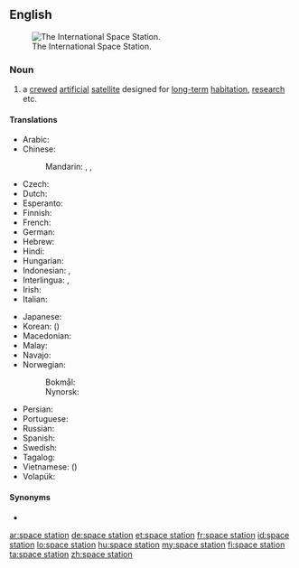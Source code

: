 {{also|space-station}}
==English==
[[Image:STS-114_view_of_the_ISS_after_undocking.jpg|thumb|right|The International Space Station.]]

===Noun===
{{wikipedia}}
{{en-noun|head=[[space]] [[station]]}}

# a [[crewed]] [[artificial]] [[satellite]] designed for [[long-term]] [[habitation]], [[research]] etc.

====Translations====
{{trans-top|crewed artificial satellite}}
* Arabic: {{t|ar|مُحَطَّة فَضَاء|f|tr=muḥaṭṭat faḍāʾ}}
* Chinese:
*: Mandarin: {{t+|cmn|空間站|sc=Hani}}, {{t|cmn|空间站|tr=kōngjiānzhàn|sc=Hani}}, {{t+|cmn|太空站|tr=tàikōngzhàn|sc=Hans}}
* Czech: {{t|cs|vesmírná stanice|f}}
* Dutch: {{t+|nl|ruimtestation|n}}
* Esperanto: {{t|eo|kosmostacio}}
* Finnish: {{t+|fi|avaruusasema}}
* French: {{t+|fr|station spatiale|f}}
* German: {{t+|de|Raumstation}}
* Hebrew: {{t|he|תחנת חלל|f|tr=takhanát-khalál}}
* Hindi: {{t|hi|अंतरिक्ष स्टेशन|tr=antarikṣ sṭēśan|sc=Deva}}
* Hungarian: {{t+|hu|űrállomás}}
* Indonesian: {{t|id|stasiun ruang angkasa}}, {{t|id|stasiun luar angkasa}}
* Interlingua: {{t|ia|astrostation}}, {{t|ia|station de investigationes spatial}}
* Irish: {{t|ga|stáisiún spáis|m}}
* Italian: {{t+|it|stazione spaziale|f}}
{{trans-mid}}
* Japanese: {{t|ja|宇宙ステーション|tr=uchū-sutēshon|sc=Jpan}}
* Korean: {{t|ko|우주 정거장|tr=uju jeong-geojang|sc=Kore}} ({{t|ko|宇宙停車場|sc=Kore}})
* Macedonian: {{t|mk|вселенска станица|f|tr=vsélenska stánica}}
* Malay: {{t|ms|stesen angkasa}}
* Navajo: {{t|nv|béésh naatʼaʼítsoh}}
* Norwegian:
*: Bokmål: {{t|nb|romstasjon|m}}
*: Nynorsk: {{t|nn|romstasjon|m}}
* Persian: {{t+|fa|ایستگاه فضایی|sc=fa-Arab}}
* Portuguese: {{t|pt|estação espacial|f}}
* Russian: {{t|ru|косми́ческая ста́нция|f}}
* Spanish: {{t|es|estación espacial|f}}
* Swedish: {{t|sv|rymdstation|c}}
* Tagalog: {{t|tl|himpilang pangkalawakan}}
* Vietnamese: {{t|vi|trạm không gian}} ({{t|vi|站空間}})
* Volapük: {{t|vo|stelastejen}}
{{trans-bottom}}

====Synonyms====
* {{l|en|orbital station}}

[[ar:space station]]
[[de:space station]]
[[et:space station]]
[[fr:space station]]
[[id:space station]]
[[lo:space station]]
[[hu:space station]]
[[my:space station]]
[[fi:space station]]
[[ta:space station]]
[[zh:space station]]